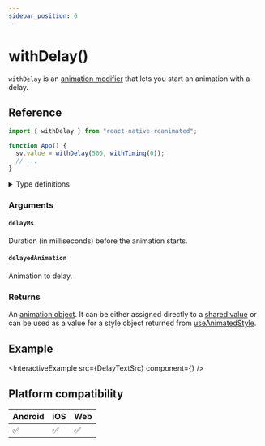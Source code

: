 ```yaml
---
sidebar_position: 6
---
```


# withDelay()

`withDelay` is an [animation modifier](/docs/fundamentals/glossary#animation-modifier) that lets you start an animation with a delay.

## Reference

```javascript
import { withDelay } from "react-native-reanimated";

function App() {
  sv.value = withDelay(500, withTiming(0));
  // ...
}
```

<details>
<summary>Type definitions</summary>

```typescript
export type AnimatableValue = number | string | number[];

export function withDelay<T extends AnimatableValue>(
  delayMs: number,
  delayedAnimation: T
): T;
```

</details>

### Arguments

#### `delayMs`

Duration (in milliseconds) before the animation starts.

#### `delayedAnimation`

Animation to delay.

### Returns

An [animation object](/docs/fundamentals/glossary#animation-object). It can be either assigned directly to a [shared value](/docs/fundamentals/glossary#shared-value) or can be used as a value for a style object returned from [useAnimatedStyle](/).

## Example


<InteractiveExample src={DelayTextSrc} component={<DelayText />} />

## Platform compatibility

<div class="compatibility">

| Android | iOS | Web |
| ------- | --- | --- |
| ✅      | ✅  | ✅  |

</div>
